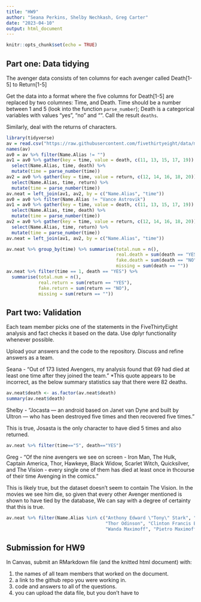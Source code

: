 ```yaml
---
title: "HW9"
author: "Seana Perkins, Shelby Nechkash, Greg Carter"
date: "2023-04-10"
output: html_document
---
```


```r
knitr::opts_chunk$set(echo = TRUE)
```


## Part one: Data tidying

The avenger data consists of ten columns for each avenger called Death[1-5] to Return[1-5]

Get the data into a format where the five columns for Death[1-5] are replaced by two columnes: Time, and Death. Time should be a number between 1 and 5 (look into the function `parse_number`); Death is a categorical variables with values "yes", "no" and "". Call the result `deaths`. 

Similarly, deal with the returns of characters.

```r

library(tidyverse)
av = read.csv("https://raw.githubusercontent.com/fivethirtyeight/data/master/avengers/avengers.csv", stringsAsFactors = FALSE)
names(av)
av0 = av %>% filter(Name.Alias != "")
av1 = av0 %>% gather(key = time, value = death, c(11, 13, 15, 17, 19)) %>% 
  select(Name.Alias, time, death) %>%
  mutate(time = parse_number(time))
av2 = av0 %>% gather(key = time, value = return, c(12, 14, 16, 18, 20)) %>% 
  select(Name.Alias, time, return) %>%
  mutate(time = parse_number(time))
av.neat = left_join(av1, av2, by = c("Name.Alias", "time")) 
av0 = av0 %>% filter(Name.Alias != "Vance Astrovik")
av1 = av0 %>% gather(key = time, value = death, c(11, 13, 15, 17, 19)) %>% 
  select(Name.Alias, time, death) %>%
  mutate(time = parse_number(time))
av2 = av0 %>% gather(key = time, value = return, c(12, 14, 16, 18, 20)) %>% 
  select(Name.Alias, time, return) %>%
  mutate(time = parse_number(time))
av.neat = left_join(av1, av2, by = c("Name.Alias", "time"))
```

``` r

av.neat %>% group_by(time) %>% summarise(total.num = n(),
                                         real.death = sum(death == "YES"), 
                                         fake.death = sum(death == "NO"), 
                                         missing = sum(death == ""))
av.neat %>% filter(time == 1, death == "YES") %>% 
  summarise(total.num = n(),
            real.return = sum(return == "YES"), 
            fake.return = sum(return == "NO"), 
            missing = sum(return == ""))
```

## Part two: Validation

Each team member picks one of the statements in the FiveThirtyEight analysis and fact checks it based on the data. Use dplyr functionality whenever possible.

Upload your answers and the code to the repository. Discuss and refine answers as a team.

Seana - "Out of 173 listed Avengers, my analysis found that 69 had died at least one time after they joined the team." *This quote appears to be incorrect, as the below summary statistics say that there were 82 deaths. 

```r

av.neat$death <- as.factor(av.neat$death)
summary(av.neat$death)

```


Shelby - "Jocasta — an android based on Janet van Dyne and built by Ultron — who has been destroyed five times and then recovered five times." 

  This is true, Josasta is the only character to have died 5 times and also returned. 



```r
av.neat %>% filter(time=="5", death=="YES")

```

Greg - "Of the nine avengers we see on screen - Iron Man, The Hulk, Captain America, Thor, Hawkeye, Black Widow,
Scarlet Witch, Quicksilver, and The Vision - every single one of them has died at least once in thcourse of their time
Avenging in the comics."

  This is likely true, but the dataset doesn't seem to contain The Vision. In the movies we see him die, so given that
    every other Avenger mentioned is shown to have tied by the database, We can say with a degree of certainty that
    this is true.

```r
av.neat %>% filter(Name.Alias %in% c("Anthony Edward \"Tony\" Stark", "Robert Bruce Banner", "Steven Rogers",
                                     "Thor Odinson", "Clinton Francis Barton", "Natalia Alianovna Romanova",
                                     "Wanda Maximoff", "Pietro Maximoff", "The Vision"), time == 1)
```



## Submission for HW9

In Canvas, submit an RMarkdown file (and the knitted html document) with:

1. the names of all team members that worked on the document.
2. a link to the github repo you were working in.
3. code and answers to all of the questions.
4. you can upload the data file, but you don’t have to